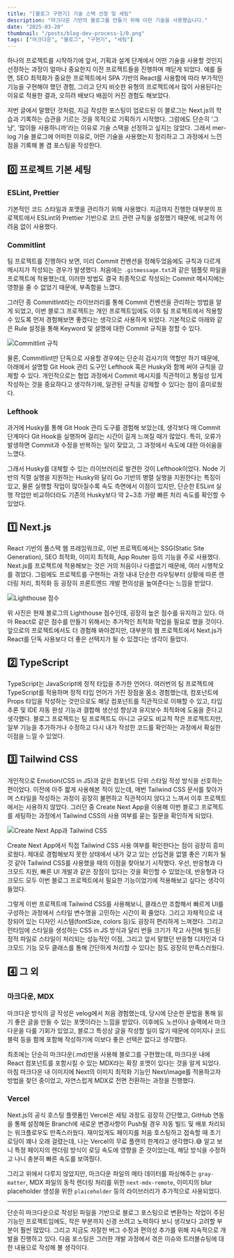```yaml
---
title: "[블로그 구현기] 기술 스택 선정 및 세팅"
description: "마크다운 기반의 블로그를 만들기 위해 이런 기술을 사용했습니다."
date: "2025-03-20"
thumbnail: "/posts/blog-dev-process-1/0.png"
tags: ["마크다운", "블로그", "구현기", "세팅"]
---
```


하나의 프로젝트를 시작하기에 앞서, 기획과 설계 단계에서 어떤 기술을 사용할 것인지 선정하는 과정이 얼마나 중요한지 이전 프로젝트들을 진행하며 깨닫게 되었다.
예를 들면, SEO 최적화가 중요한 프로젝트에서 SPA 기반의 React를 사용함에 따라 부가적인 기능을 구현해야 했던 경험, 그리고 단지 비슷한 유형의 프로젝트에서 많이 사용된다는 이유로 적용한 결과, 오히려 배보다 배꼽이 커진 경험도 해보았다.

저번 글에서 말했던 것처럼, 지금 작성한 포스팅이 업로드된 이 블로그는 Next.js의 학습과 기록하는 습관을 기르는 것을 목적으로 기획하기 시작했다. 그럼에도 단순히 '그냥', '많이들 사용하니까'라는 이유로 기술 스택을 선정하고 싶지는 않았다.
그래서 mer-log 기술 블로그에 어떠한 이유로, 어떤 기술을 사용했는지 정리하고 그 과정에서 느낀 점을 기록해 볼 겸 포스팅을 작성한다.

## 0️⃣ 프로젝트 기본 세팅

### ESLint, Prettier

기본적인 코드 스타일과 포맷을 관리하기 위해 사용했다. 지금까지 진행한 대부분의 프로젝트에서 ESLint와 Prettier 기반으로 코드 관련 규칙을 설정했기 때문에, 비교적 어려움 없이 사용했다.

### Commitlint

팀 프로젝트를 진행하다 보면, 미리 Commit 컨벤션을 정해두었음에도 규칙과 다르게 메시지가 작성되는 경우가 발생했다. 처음에는 `.gitmessage.txt`과 같은 템플릿 파일을 프로젝트에 적용했는데, 이러한 방법도 결국 최종적으로 작성되는 Commit
메시지에는 영향을 줄 수 없었기 때문에, 부족함을 느꼈다.

그러던 중 Commitlint라는 라이브러리를 통해 Commit 컨벤션을 관리하는 방법을 알게 되었고, 이번 블로그 프로젝트는 개인 프로젝트임에도 이후 팀 프로젝트에서 적용할 수 있도록 먼저 경험해보면 좋겠다는 생각으로 사용하게 되었다.
기본적으로 아래와 같은 Rule 설정을 통해 Keyword 및 설명에 대한 Commit 규칙을 정할 수 있다.

![Commitlint 규칙](/posts/blog-dev-process-1/1.png)

물론, Commitlint만 단독으로 사용할 경우에는 단순히 검사기의 역할만 하기 때문에, 아래에서 설명할 Git Hook 관리 도구인 Lefthook 혹은 Husky와 함께 써야 규칙을 강제할 수 있다. 개인적으로는 협업 과정에서 Commit 메시지를 직관적이고
통일성 있게 작성하는 것을 중요하다고 생각하기에, 일관된 규칙을 강제할 수 있다는 점이 흥미로웠다. 

### Lefthook

과거에 Husky를 통해 Git Hook 관리 도구를 경험해 보았는데, 생각보다 매 Commit 단계마다 Git Hook을 실행하며 걸리는 시간이 길게 느껴질 때가 많았다. 특히, 오류가 발생하면 Commit과 수정을 반복하는 일이 잦았고, 그 과정에서 속도에
대한 아쉬움을 느꼈다.

그래서 Husky를 대체할 수 있는 라이브러리로 발견한 것이 Lefthook이었다. Node 기반의 직렬 실행을 지원하는 Husky와 달리 Go 기반의 병렬 실행을 지원한다는 특징이 있고, 물론 실행할 작업이 많아질수록 속도 측면에서 이점이 있지만,
단순한 ESLint 실행 작업만 비교하더라도 기존의 Husky보다 약 2~3초 가량 빠른 처리 속도를 확인할 수 있었다.

## 1️⃣ Next.js

React 기반의 풀스택 웹 프레임워크로, 이번 프로젝트에서는 SSG(Static Site Generation), SEO 최적화, 이미지 최적화, App Router 등의 기능을 주로 사용했다. Next.js를 프로젝트에 적용해보는 것은 거의 처음이나 다름없기 때문에, 여러 시행착오를
겪었다. 그럼에도 프로젝트를 구현하는 과정 내내 단순한 라우팅부터 상황에 따른 렌더링 처리, 최적화 등 굉장히 프론트엔드 개발 편의성을 높여준다는 느낌을 받았다.

![Lighthouse 점수](/posts/blog-dev-process-1/2.png)

위 사진은 현재 블로그의 Lighthouse 점수인데, 굉장히 높은 점수를 유지하고 있다. 아마 React로 같은 점수를 만들기 위해서는 추가적인 최적화 작업을 필요로 했을 것이다. 앞으로의 프로젝트에서도 더 경험해 봐야겠지만, 대부분의 웹 프로젝트에서
Next.js가 React를 단독 사용보다 더 좋은 선택지가 될 수 있겠다는 생각이 들었다.

## 2️⃣ TypeScript

TypeScript는 JavaScript에 정적 타입을 추가한 언어다. 여러번의 팀 프로젝트에 TypeScript를 적용하며 정적 타입 언어가 가진 장점을 몸소 경험했는데, 컴포넌트에 Props 타입을 작성하는 것만으로도 해당 컴포넌트를 직관적으로 이해할 수 있고, 타입 추론 및
IDE 자동 완성 기능과 결합해 생산성 향상과 유지보수 최적화에 도움을 준다고 생각했다. 블로그 프로젝트는 팀 프로젝트도 아니고 규모도 비교적 작은 프로젝트지만, 일부 기능을 추가하거나 수정하고 다시 내가 작성한 코드를 확인하는 과정에서 확실한 이점을
느낄 수 있었다.

## 3️⃣ Tailwind CSS

개인적으로 Emotion(CSS in JS)과 같은 컴포넌트 단위 스타일 작성 방식을 선호하는 편이었다. 이전에 아주 짧게 사용해본 적이 있는데, 매번 Tailwind CSS 문서를 찾아가며 스타일을 작성하는 과정이 굉장히 불편하고 직관적이지 않다고 느껴서 이후 프로젝트에서는
사용하지 않았다. 그러던 중 Create Next App을 이용해 이번 블로그 프로젝트를 세팅하는 과정에서 Tailwind CSS의 사용 여부를 묻는 질문을 확인하게 되었다.

![Create Next App과 Tailwind CSS](/posts/blog-dev-process-1/3.png)

Create Next App에서 직접 Tailwind CSS 사용 여부를 확인한다는 점이 굉장히 흥미로웠다. 제대로 경험해보지 못한 상태에서 내가 갖고 있는 선입견을 없앨 좋은 기회가 될 것 같아 Tailwind CSS를 사용했을 때의 이점을 찾아보기 시작했다.
우선, 반응형과 다크모드 지원, 빠른 UI 개발과 같은 장점이 있다는 것을 확인할 수 있었는데, 반응형과 다크모드 모두 이번 블로그 프로젝트에서 필요한 기능이었기에 적용해보고 싶다는 생각이 들었다.

그렇게 이번 프로젝트에 Tailwind CSS를 사용해보니, 클래스만 조합해서 빠르게 UI를 구성하는 과정에서 스타일 변수명을 고민하는 시간이 확 줄었다. 그리고 자체적으로 내장되어 있는 디자인 시스템(fontSize, colors 등)도 굉장히 편리하게
느껴졌다. 그리고 런타임에 스타일을 생성하는 CSS in JS 방식과 달리 번들 크기가 작고 사전에 빌드된 정적 파일로 스타일이 처리되는 성능적인 이점, 그리고 앞서 말했던 반응형 디자인과 다크모드 기능 모두 클래스를 통해 간단하게 처리할 수 있다는 점도 굉장히
만족스러웠다.

## 4️⃣ 그 외

### 마크다운, MDX

마크다운 방식의 글 작성은 velog에서 처음 경험했는데, 당시에 단순한 문법을 통해 읽기 좋은 글을 만들 수 있는 포맷이라는 느낌을 받았다. 이후에도 노션이나 슬랙에서 마크다운을 다룰 기회가 있었고, 블로그 특성상 글을 작성할 일이 많기 때문에 이미지나
코드블럭 등을 함께 포함해 작성하기에 이보다 좋은 선택은 없다고 생각했다.

최초에는 단순히 마크다운(.md)만을 사용해 블로그를 구현했는데, 마크다운 내에 React 컴포넌트를 포함시킬 수 있는 MDX라는 확장 포맷이 있다는 것을 알게 되었다. 마침 마크다운 내 이미지에 Next의 이미지 최적화 기능인 Next/image를 적용하고자 방법을 찾던 중이었고,
자연스럽게 MDX로 전면 전환하는 과정을 진행했다.

### Vercel

Next.js의 공식 호스팅 플랫폼인 Vercel은 세팅 과정도 굉장히 간단했고, GitHub 연동을 통해 설정해둔 Branch에 새로운 변경사항이 Push될 경우 자동 빌드 및 배포 처리되는 워크플로우도 만족스러웠다. 재미있게도 페이지를 처음 호스팅하고 접속할 때 초기 로딩이
꽤나 오래 걸렸는데, 나는 Vercel의 무료 플랜의 한계라고 생각했다.😅 알고 보니 특정 페이지의 렌더링 방식이 로딩 속도에 영향을 준 것이었는데, 해당 방식을 수정하고 나니 충분히 빠른 속도를 보여줬다.

그리고 위에서 다루지 않았지만, 마크다운 파일의 메타 데이터를 파싱해주는 `gray-matter`, MDX 파일의 동적 렌더링 처리를 위한 `next-mdx-remote`, 이미지의 blur placeholder 생성을 위한 `plaiceholder` 등의 라이브러리가 추가적으로 사용되었다.

---

단순히 마크다운으로 작성된 파일을 기반으로 블로그 포스팅으로 변환하는 작업이 주된 기능인 프로젝트임에도, 작은 부분까지 신경 쓰려고 노력하다 보니 생각보다 고려할 부분이 훨씬 많았다. 그리고 지금도 자잘한 버그 수정과 편의성 추가를 위해 지속적으로 개발을
진행하고 있다. 다음 포스팅은 그러한 개발 과정에서 겪은 이슈와 트러블슈팅에 대한 내용으로 작성해 볼 생각이다.